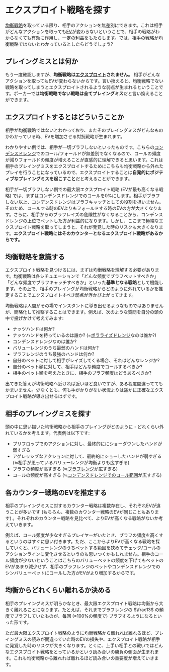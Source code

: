 # エクスプロイト戦略を探す

[均衡戦略](/game-theory-101#均衡戦略)を取っている限り、相手のアクションを無差別にできます。これは相手がどんなアクションを取っても[EV](/glossary#ev)が変わらないということで、相手の戦略がわからなくても有効に作用し、一定の利益をもたらします。では、相手の戦略が均衡戦略ではないとわかっているとしたらどうでしょう?

## プレイングミスとは何か

もう一度確認しますが、**均衡戦略は[エクスプロイト](/glossary#エクスプロイト)されません。** 相手がどんなアクションを取ってもEVが変わらないからです。言い換えると、均衡戦略でない戦略を取ってしまうとエクスプロイトされるような弱点が生まれるということです。ポーカーでは**均衡戦略でない戦略は全てプレイングミス**だと言い換えることができます。

## エクスプロイトするとはどういうことか

相手が均衡戦略ではないとわかっており、またそのプレイングミスがどんなものかわかっている時、EVを増加させる対抗戦略が生まれます。

わかりやすい例では、相手が一切ブラフしないといったものです。こちらの[コンデンスドレンジ](/categorizing-ranges#コンデンスドレンジ)でのコール/フォールドが無差別でなくなるので、コールの頻度が減りフォールドの頻度が増えることが直感的に理解できると思います。これは相手のプレイングミスをエクスプロイトするためにこちらも均衡戦略から外れたプレイを行うことになっているので、エクスプロイトすることは**自発的にポジティブなプレイングミスを起こすこと**だと考えることができます。

相手が一切ブラフしない例での最大限エクスプロイト戦略 (EVが最も高くなる戦略) では、まずはコンデンスドレンジでのコールを0%にします。相手がブラフしない以上、コンデンスドレンジはブラフキャッチとしての役割を担いません。そのため、コールする時のEVよりもフォールドする時のEVの方が大きくなります。さらに、相手からのブラフレイズの危険性がなくなることから、コンデンスドレンジの上位でベットした方が利益的になります。しかし、ここまで極端なエクスプロイト戦略を取ってしまうと、それが発覚した時のリスクも大きくなります。**エクスプロイト戦略にはそのカウンターとなるエクスプロイト戦略があるからです。**

## 均衡戦略を意識する

エクスプロイト戦略を見つけるには、まずは均衡戦略を理解する必要があります。均衡戦略は各シチュエーションで「どんな頻度でブラフベットすべきか」「どんな頻度でブラフキャッチすべきか」といった**基準となる戦略**として機能します。その上で、相手のプレイングが均衡戦略からどのように外れているかを推定することでエクスプロイトすべき弱点が浮かび上がってきます。

均衡戦略は人間がその場でインスタントに導き出せるようなものではありませんが、簡略化して推察することはできます。例えば、次のような質問を自分の頭の中で投げかけて考えてみます:

- ナッツハンドは何か?
- ナッツハンドを持っているのは誰か? (=[ポラライズドレンジ](/categorizing-ranges#ポラライズドレンジ)なのは誰か?)
- コンデンスドレンジなのは誰か?
- バリューレンジのうち最弱のハンドは何か?
- ブラフレンジのうち最強のハンドは何か?
- 自分のベットに対して相手がレイズしてくる場合、それはどんなレンジか?
- 自分のベット額に対して、相手はどんな頻度でコールするべきか?
- 相手のベット額を考えたときに、相手のブラフ頻度はどうあるべきか?

出てきた答えが均衡戦略へ近ければ近いほど良いですが、ある程度間違っててもかまいません。少なくとも、何も手がかりがない状況よりは遥かに正確なエクスプロイト戦略が導き出せるはずです。

## 相手のプレイングミスを探す

頭の中に思い描いた均衡戦略から相手のプレイングがどのように・どれくらい外れているかを考えます。代表例は以下です:

- プリフロップでのアクションに対し、最終的ににショーダウンしたハンドが弱すぎる
- アグレッシブなアクションに対して、最終的にショーしたハンドが弱すぎる (≒相手が思っているバリューレンジが均衡よりも広すぎる)
- ブラフの頻度が高すぎる (≒[ブラフレンジ](/categorizing-ranges#どんなハンドでブラフするか)が広すぎる)
- コールの頻度が高すぎる (≒[コンデンスドレンジでのコール範囲](/categorizing-ranges#コール頻度から導き出すコール範囲)が広すぎる)

## 各カウンター戦略のEVを推定する

相手のプレイングミスに対するカウンター戦略は複数存在し、それぞれEVが違うことが多いです (もちろん、複数のカウンター戦略のEVが同じこともあります) 。それぞれのカウンター戦略を見比べて、よりEVが高くなる戦略がないか考えていきます。

例えば、コール頻度が少なすぎるプレイヤーがいたとき、ブラフの頻度を高くするというのはすぐに思い付きます。ただ、ここからよりEVが高くなる戦略を探していくと、バリューレンジのうちベットする範囲を狭めてチェック/コールのアクションラインに変化させるというのも思いつくかもしれません。相手のコール頻度が少ないということはこちらのバリューベットの頻度を下げてもベットのEVがあまり減少せず、相手のブラフレンジのベットやコンデンスドレンジでのシンバリューベットにコールした方がEVがより増加するからです。

## 均衡からどれくらい離れるか決める

相手のプレイングミスが明らかなとき、最大限エクスプロイト戦略は均衡から大きく離れることになります。たとえば、それまでブラフレンジの $\frac13$ の頻度でブラフしていたものが、毎回 (=100%の頻度で) ブラフするようになるといった形です。

ただ最大限エクスプロイト戦略のように均衡戦略から離れれば離れるほど、プレイングミスの読みが間違っていた時のEVの損失や、エクスプロイト戦略が相手に発覚した時のリスクが大きくなります。とくに、上手い相手との戦いではどんなエクスプロイト戦略をとっているかという読み合いの勝負の側面が生まれます。これも均衡戦略から離れれば離れるほど読み合いの重要度が増えていきます。
